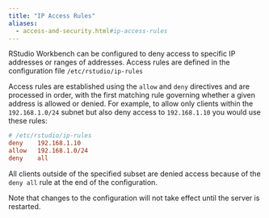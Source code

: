 ```yaml
---
title: "IP Access Rules"
aliases:
  - access-and-security.html#ip-access-rules
---
```


RStudio Workbench can be configured to deny access to specific IP addresses or ranges of addresses.  Access rules are defined in the configuration file `/etc/rstudio/ip-rules` 

Access rules are established using the `allow` and `deny` directives and are processed in order, with the first matching rule governing whether a given address is allowed or denied. For example, to allow only clients within the `192.168.1.0/24` subnet but also deny access to `192.168.1.10` you would use these rules:

```ini
# /etc/rstudio/ip-rules
deny    192.168.1.10
allow   192.168.1.0/24
deny    all
```

All clients outside of the specified subset are denied access because of the `deny all` rule at the end of the configuration.

Note that changes to the configuration will not take effect until the server is restarted. 

